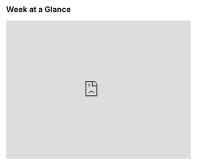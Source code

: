 ## Week at a Glance

<div style="position:relative;padding-bottom:75%;height:0;overflow:hidden;">
<iframe src="https://calendar.google.com/calendar/embed?height=600&wkst=2&ctz=America%2FNew_York&showPrint=0&showTitle=0&mode=WEEK&showTabs=0&showCalendars=0&src=MDM2MzVlNzQyYzZmY2YwMTE0MDEyOGE5Y2Q3YmViMzYwNDIwZGU3OGQ3YjJmNzg1ZDVkZTMyMzAxNjY2OWRlMUBncm91cC5jYWxlbmRhci5nb29nbGUuY29t&src=MmRkZjgxY2RmZTkyZmUzMjVlMjY0MTdkNzJlZmU2NTVlMWM5Y2YwMjRkZmI0YTc5ZmEwMWQzNzdhYTBmZjZmYUBncm91cC5jYWxlbmRhci5nb29nbGUuY29t&src=NWM4MThlMGU2NWY4MTRhMzY1YTBjMTQ5Y2Q4YjAyODVjYjFlMzRlMmMyYTBjNDA5NGFjMjljNGY1YTdiYjk4NEBncm91cC5jYWxlbmRhci5nb29nbGUuY29t&src=MDEwZjM1NjkxZTNjYjZkNWEyZmU1ZTFkOGJkMTY0MDVhNThlN2E3ZGFjZWM3YzJmZGEzZTA5ZTcwZDUzOTM1NkBncm91cC5jYWxlbmRhci5nb29nbGUuY29t&color=%23f09300&color=%23616161&color=%238e24aa&color=%230b8043" 
    style="position:absolute;top:0;left:0;width:100%;height:100%;border:0"
    frameborder="0"
    scrolling="no">
</iframe>
</div>
